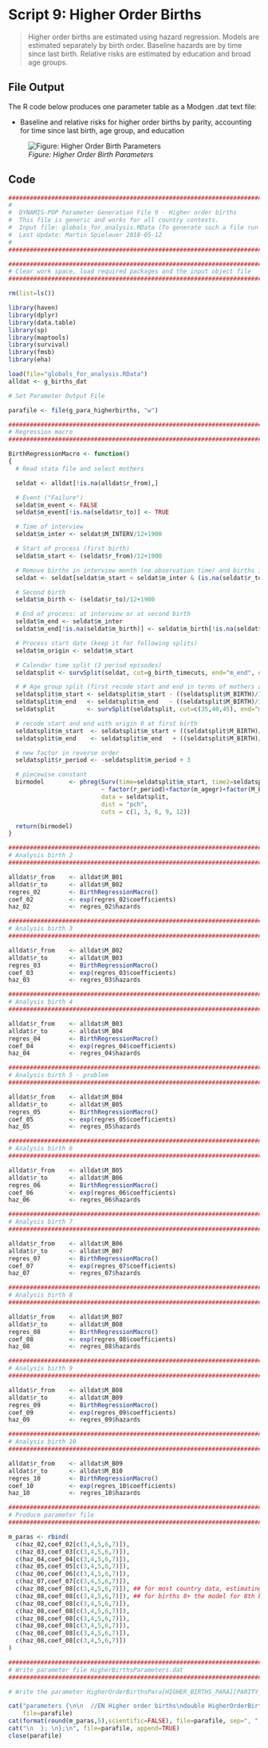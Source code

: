 # Script 9: Higher Order Births

> Higher order births are estimated using hazard regression. Models are estimated separately by birth order. Baseline hazards are by time since last birth. Relative risks are estimated by education and broad age groups.


## File Output

The R code below produces one parameter table as a Modgen .dat text file:

- Baseline and relative risks for higher order births by parity, accounting for time since last birth, age group, and education


![*Figure: Higher Order Birth Parameters*](Figures/ParaHigherBirths.png)

## Code

```r
####################################################################################################
# 
#  DYNAMIS-POP Parameter Generation File 9 - Higher order births
#  This file is generic and works for all country contexts. 
#  Input file: globals_for_analysis.RData (To generate such a file run the setup script)
#  Last Update: Martin Spielauer 2018-05-12
#
####################################################################################################

####################################################################################################
# Clear work space, load required packages and the input object file
####################################################################################################

rm(list=ls())

library(haven)
library(dplyr)
library(data.table)
library(sp) 
library(maptools)
library(survival)
library(fmsb)
library(eha)

load(file="globals_for_analysis.RData")
alldat <- g_births_dat

# Set Parameter Output File

parafile <- file(g_para_higherbirths, "w")

####################################################################################################
# Regression macro
####################################################################################################

BirthRegressionMacro <- function() 
{
  # Read stata file and select mothers 

  seldat <- alldat[!is.na(alldat$r_from),]

  # Event ("Failure")
  seldat$m_event <- FALSE
  seldat$m_event[!is.na(seldat$r_to)] <- TRUE

  # Time of interview 
  seldat$m_inter <- seldat$M_INTERV/12+1900

  # Start of process (first birth)
  seldat$m_start <- (seldat$r_from)/12+1900

  # Remove births in interview month (no observation time) and births in same month
  seldat <- seldat[seldat$m_start < seldat$m_inter & (is.na(seldat$r_to) | (seldat$r_from!=seldat$r_to)),]

  # Second birth
  seldat$m_birth <- (seldat$r_to)/12+1900

  # End of process: at interview or at second birth
  seldat$m_end <- seldat$m_inter 
  seldat$m_end[!is.na(seldat$m_birth)] <- seldat$m_birth[!is.na(seldat$m_birth)]

  # Process start date (keep it for following splits)
  seldat$m_origin <- seldat$m_start

  # Calendar time split (3 period episodes)
  seldatsplit <- survSplit(seldat, cut=g_birth_timecuts, end="m_end", event = "m_event", start="m_start", episode = "m_period" )

  # # Age group split (first recode start and end in terms of mothers age)
  seldatsplit$m_start <- seldatsplit$m_start - ((seldatsplit$M_BIRTH)/12+1900)
  seldatsplit$m_end   <- seldatsplit$m_end   - ((seldatsplit$M_BIRTH)/12+1900)
  seldatsplit         <- survSplit(seldatsplit, cut=c(35,40,45), end="m_end", event = "m_event", start="m_start", episode = "m_agegr" )

  # recode start and end with origin 0 at first birth
  seldatsplit$m_start  <- seldatsplit$m_start + ((seldatsplit$M_BIRTH)/12+1900)  - seldatsplit$m_origin
  seldatsplit$m_end    <- seldatsplit$m_end   + ((seldatsplit$M_BIRTH)/12+1900)  - seldatsplit$m_origin

  # new factor in reverse order
  seldatsplit$r_period <- -seldatsplit$m_period + 3

  # piecewise constant 
  birmodel       <- phreg(Surv(time=seldatsplit$m_start, time2=seldatsplit$m_end, event = seldatsplit$m_event) 
                          ~ factor(r_period)+factor(m_agegr)+factor(M_EDUC), 
                          data = seldatsplit, 
                          dist = "pch", 
                          cuts = c(1, 3, 6, 9, 12)) 

  return(birmodel)
}

####################################################################################################
# Analysis birth 2
####################################################################################################

alldat$r_from    <- alldat$M_B01
alldat$r_to      <- alldat$M_B02
regres_02        <- BirthRegressionMacro()
coef_02          <- exp(regres_02$coefficients)
haz_02           <- regres_02$hazards

####################################################################################################
# Analysis birth 3
####################################################################################################

alldat$r_from    <- alldat$M_B02
alldat$r_to      <- alldat$M_B03
regres_03        <- BirthRegressionMacro()
coef_03          <- exp(regres_03$coefficients)
haz_03           <- regres_03$hazards

####################################################################################################
# Analysis birth 4
####################################################################################################

alldat$r_from    <- alldat$M_B03
alldat$r_to      <- alldat$M_B04
regres_04        <- BirthRegressionMacro()
coef_04          <- exp(regres_04$coefficients)
haz_04           <- regres_04$hazards

####################################################################################################
# Analysis birth 5 - problem
####################################################################################################

alldat$r_from    <- alldat$M_B04
alldat$r_to      <- alldat$M_B05
regres_05        <- BirthRegressionMacro()
coef_05          <- exp(regres_05$coefficients)
haz_05           <- regres_05$hazards

#############################################################################################################
# Analysis birth 6
####################################################################################################

alldat$r_from    <- alldat$M_B05
alldat$r_to      <- alldat$M_B06
regres_06        <- BirthRegressionMacro()
coef_06          <- exp(regres_06$coefficients)
haz_06           <- regres_06$hazards

####################################################################################################
# Analysis birth 7
####################################################################################################

alldat$r_from    <- alldat$M_B06
alldat$r_to      <- alldat$M_B07
regres_07        <- BirthRegressionMacro()
coef_07          <- exp(regres_07$coefficients)
haz_07           <- regres_07$hazards

####################################################################################################
# Analysis birth 8
####################################################################################################

alldat$r_from    <- alldat$M_B07
alldat$r_to      <- alldat$M_B08
regres_08        <- BirthRegressionMacro()
coef_08          <- exp(regres_08$coefficients)
haz_08           <- regres_08$hazards

####################################################################################################
# Analysis birth 9
####################################################################################################

alldat$r_from    <- alldat$M_B08
alldat$r_to      <- alldat$M_B09
regres_09        <- BirthRegressionMacro()
coef_09          <- exp(regres_09$coefficients)
haz_09           <- regres_09$hazards

####################################################################################################
# Analysis birth 10
####################################################################################################

alldat$r_from    <- alldat$M_B09
alldat$r_to      <- alldat$M_B10
regres_10        <- BirthRegressionMacro()
coef_10          <- exp(regres_10$coefficients)
haz_10           <- regres_10$hazards

####################################################################################################
# Produce parameter file
####################################################################################################

m_paras <- rbind(
  c(haz_02,coef_02[c(3,4,5,6,7)]), 
  c(haz_03,coef_03[c(3,4,5,6,7)]),
  c(haz_04,coef_04[c(3,4,5,6,7)]), 
  c(haz_05,coef_05[c(3,4,5,6,7)]),
  c(haz_06,coef_06[c(3,4,5,6,7)]), 
  c(haz_07,coef_07[c(3,4,5,6,7)]),
  c(haz_08,coef_08[c(3,4,5,6,7)]), ## for most country data, estimating higher than 8th birth produces NA
  c(haz_08,coef_08[c(3,4,5,6,7)]), ## for births 8+ the model for 8th births is used
  c(haz_08,coef_08[c(3,4,5,6,7)]), 
  c(haz_08,coef_08[c(3,4,5,6,7)]),
  c(haz_08,coef_08[c(3,4,5,6,7)]), 
  c(haz_08,coef_08[c(3,4,5,6,7)]),
  c(haz_08,coef_08[c(3,4,5,6,7)]), 
  c(haz_08,coef_08[c(3,4,5,6,7)])
)

####################################################################################################
# Write parameter file HigherBirthsParameters.dat
####################################################################################################

# Write the parameter HigherOrderBirthsPara[HIGHER_BIRTHS_PARA][PARITY_RANGE2]

cat("parameters {\n\n  //EN Higher order births\ndouble HigherOrderBirthsPara[HIGHER_BIRTHS_PARA][PARITY_RANGE2] = {\n", 
    file=parafile)
cat(format(round(m_paras,5),scientific=FALSE), file=parafile, sep=", ", append=TRUE)
cat("\n  }; \n};\n", file=parafile, append=TRUE) 
close(parafile)
```
